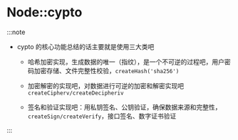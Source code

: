 # Node::cypto

:::note

* cypto 的核心功能总结的话主要就是使用三大类吧

    * 哈希加密实现，生成数据的唯一（指纹），是一个不可逆的过程吧，用户密码加密存储、文件完整性校验，`createHash('sha256')`

    * 加密解密的实现吧，对数据进行可逆的加密和解密实现吧 `createCipherv/createDecipheriv`

    * 签名和验证实现吧：用私钥签名、公钥验证，确保数据来源和完整性，`createSign/createVerify`，接口签名、数字证书验证

:::